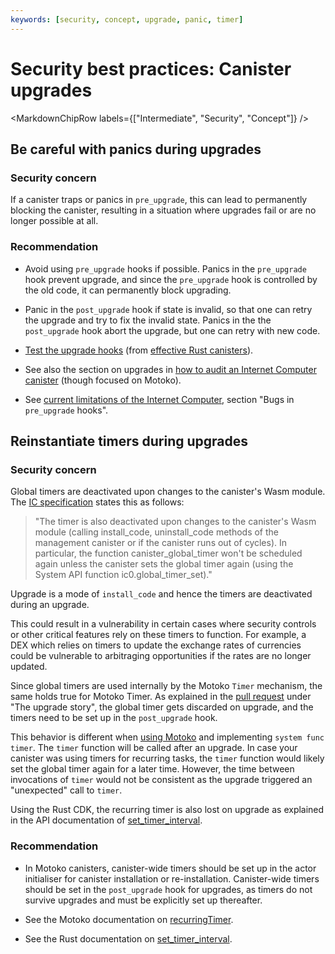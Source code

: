 ```yaml
---
keywords: [security, concept, upgrade, panic, timer]
---
```



# Security best practices: Canister upgrades

<MarkdownChipRow labels={["Intermediate", "Security", "Concept"]} />

## Be careful with panics during upgrades

### Security concern

If a canister traps or panics in `pre_upgrade`, this can lead to permanently blocking the canister, resulting in a situation where upgrades fail or are no longer possible at all.

### Recommendation

- Avoid using `pre_upgrade` hooks if possible. Panics in the `pre_upgrade` hook prevent upgrade, and since the `pre_upgrade` hook is controlled by the old code, it can permanently block upgrading.

- Panic in the `post_upgrade` hook if state is invalid, so that one can retry the upgrade and try to fix the invalid state. Panics in the the `post_upgrade` hook abort the upgrade, but one can retry with new code.

- [Test the upgrade hooks](https://mmapped.blog/posts/01-effective-rust-canisters.html#test-upgrades) (from [effective Rust canisters](https://mmapped.blog/posts/01-effective-rust-canisters.html)).

- See also the section on upgrades in [how to audit an Internet Computer canister](https://www.joachim-breitner.de/blog/788-How_to_audit_an_Internet_Computer_canister) (though focused on Motoko).

- See [current limitations of the Internet Computer](https://wiki.internetcomputer.org/wiki/Current_limitations_of_the_Internet_Computer), section "Bugs in `pre_upgrade` hooks".

## Reinstantiate timers during upgrades

### Security concern

Global timers are deactivated upon changes to the canister's Wasm module. The [IC specification](/docs/current/references/ic-interface-spec#global-timer) states this as follows:

> "The timer is also deactivated upon changes to the canister's Wasm module (calling install_code, uninstall_code methods of the management canister or if the canister runs out of cycles). In particular, the function canister_global_timer won't be scheduled again unless the canister sets the global timer again (using the System API function ic0.global_timer_set)."

Upgrade is a mode of `install_code` and hence the timers are deactivated during an upgrade.

This could result in a vulnerability in certain cases where security controls or other critical features rely on these timers to function. For example, a DEX which relies on timers to update the exchange rates of currencies could be vulnerable to arbitraging opportunities if the rates are no longer updated.

Since global timers are used internally by the Motoko `Timer` mechanism, the same holds true for Motoko Timer. As explained in the [pull request](https://github.com/dfinity/motoko/pull/3542) under "The upgrade story", the global timer gets discarded on upgrade, and the timers need to be set up in the `post_upgrade` hook.

This behavior is different when [using Motoko](https://github.com/dfinity/motoko/pull/3542) and implementing `system func timer`. The `timer` function will be called after an upgrade. In case your canister was using timers for recurring tasks, the `timer` function would likely set the global timer again for a later time. However, the time between invocations of `timer` would not be consistent as the upgrade triggered an "unexpected" call to `timer`.

Using the Rust CDK, the recurring timer is also lost on upgrade as explained in the API documentation of [set_timer_interval](https://docs.rs/ic-cdk/0.6.9/ic_cdk/timer/fn.set_timer_interval.html).

### Recommendation

- In Motoko canisters, canister-wide timers should be set up in the actor initialiser for canister installation or re-installation. Canister-wide timers should be set in the `post_upgrade` hook for upgrades, as timers do not survive upgrades and must be explicitly set up thereafter.

- See the Motoko documentation on [recurringTimer](/docs/current/motoko/main/base/Timer).

- See the Rust documentation on [set_timer_interval](https://docs.rs/ic-cdk/0.6.9/ic_cdk/timer/fn.set_timer_interval.html).

